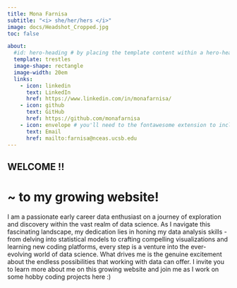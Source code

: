 ```yaml
---
title: Mona Farnisa
subtitle: "<i> she/her/hers </i>"
image: docs/Headshot_Cropped.jpg
toc: false

about: 
  #id: hero-heading # by placing the template content within a hero-heading block,
  template: trestles
  image-shape: rectangle
  image-width: 20em
  links:
    - icon: linkedin
      text: LinkedIn
      href: https://www.linkedin.com/in/monafarnisa/
    - icon: github
      text: GitHub
      href: https://github.com/monafarnisa
    - icon: envelope # you'll need to the fontawesome extension to include icons: https://github.com/quarto-ext/fontawesome
      text: Email
      href: mailto:farnisa@nceas.ucsb.edu
---
```


## WELCOME !!

# ~ to my growing website! 

I am a passionate early career data enthusiast on a journey of exploration and discovery within the vast realm of data science. As I navigate this fascinating landscape, my dedication lies in honing my data analysis skills - from delving into statistical models to crafting compelling visualizations and learning new coding platforms, every step is a venture into the ever-evolving world of data science. What drives me is the genuine excitement about the endless possibilities that working with data can offer. I invite you to learn more about me on this growing website and join me as I work on some hobby coding projects here :)

